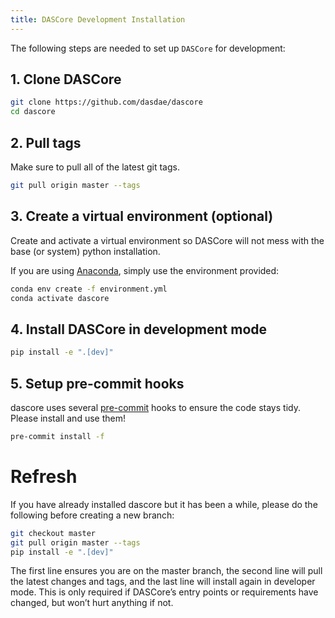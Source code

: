 ```yaml
---
title: DASCore Development Installation
---
```


The following steps are needed to set up `DASCore` for development:

## 1. Clone DASCore

```bash
git clone https://github.com/dasdae/dascore
cd dascore
```

## 2. Pull tags

Make sure to pull all of the latest git tags.


```bash
git pull origin master --tags
```

## 3. Create a virtual environment (optional)

Create and activate a virtual environment so DASCore will not mess with the base (or system) python installation.

If you are using [Anaconda](https://www.anaconda.com/), simply use the environment provided:

```bash
conda env create -f environment.yml
conda activate dascore
```

## 4. Install DASCore in development mode

```bash
pip install -e ".[dev]"
```

## 5. Setup pre-commit hooks

dascore uses several [pre-commit](https://pre-commit.com/) hooks to ensure the code stays tidy. Please install and use them!

```bash
pre-commit install -f
```

# Refresh

If you have already installed dascore but it has been a while, please do the following before creating a new branch:

```bash
git checkout master
git pull origin master --tags
pip install -e ".[dev]"
```

The first line ensures you are on the master branch, the second line will pull the latest changes and tags, and the last line
will install again in developer mode. This is only required if DASCore's entry points or requirements have changed, but
won't hurt anything if not.
